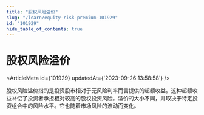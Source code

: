 ```yaml
---
title: "股权风险溢价"
slug: "/learn/equity-risk-premium-101929"
id: "101929"
hide_table_of_contents: true
---
```



# 股权风险溢价

<ArticleMeta id={101929} updatedAt={'2023-09-26 13:58:58'} />
<div className='border-solid border-b border-t-0 my-4 border-[var(--ifm-color-gray-300)]' />

股权风险溢价指的是投资股市相对于无风险利率而言提供的超额收益。这种超额收益补偿了投资者承担相对较高的股权投资风险。溢价的大小不同，并取决于特定投资组合中的风险水平。它也随着市场风险的波动而变化。

